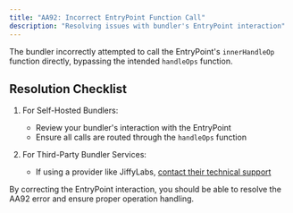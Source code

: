```yaml
---
title: "AA92: Incorrect EntryPoint Function Call"
description: "Resolving issues with bundler's EntryPoint interaction"
---
```


The bundler incorrectly attempted to call the EntryPoint's `innerHandleOp` function directly, bypassing the intended `handleOps` function.

## Resolution Checklist

1. For Self-Hosted Bundlers:
   - Review your bundler's interaction with the EntryPoint
   - Ensure all calls are routed through the `handleOps` function

2. For Third-Party Bundler Services:
   - If using a provider like JiffyLabs, [contact their technical support](https://t.me/JiffyScan)

By correcting the EntryPoint interaction, you should be able to resolve the AA92 error and ensure proper operation handling.
